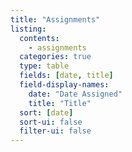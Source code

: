 ```yaml
---
title: "Assignments"
listing:
  contents:
    - assignments
  categories: true
  type: table
  fields: [date, title]
  field-display-names:
    date: "Date Assigned"
    title: "Title"
  sort: [date]
  sort-ui: false
  filter-ui: false
---
```

